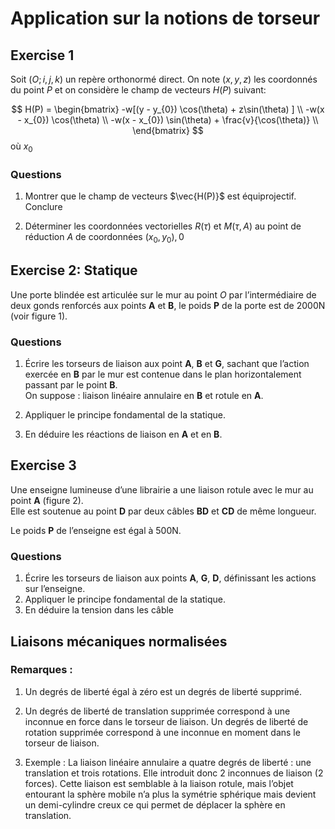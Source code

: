 # Application sur la notions de torseur

## Exercise 1

Soit $(O;i, j, k)$ un repère orthonormé direct. On note $(x, y, z)$ les coordonnés du point $P$ et on considère le champ de vecteurs $H(P)$ suivant:


$$
H(P) = 
\begin{bmatrix}
-w[(y - y_{0}) \cos(\theta) + z\sin(\theta) ] \\
-w(x - x_{0}) \cos(\theta) \\
-w(x - x_{0}) \sin(\theta) + \frac{v}{\cos(\theta)} \\
\end{bmatrix}
$$
où $x_{0}$


### Questions {-}

1. Montrer que le champ de vecteurs $\vec{H(P)}$ est équiprojectif. Conclure


2. Déterminer les coordonnées vectorielles $R(\tau)$ et $M(\tau, A)$ au  point de réduction $A$ de coordonnées $(x_{0}, y_{0}), 0$

## Exercise 2: Statique

Une porte blindée est articulée sur le mur au point $O$ par l'intermédiaire de deux gonds renforcés aux points **A** et **B**, le poids **P** de la porte est de 2000N (voir figure 1).

### Questions {-}

1.  Écrire les torseurs de liaison aux point **A**, **B** et **G**, sachant que l'action exercée en **B** par le mur est contenue dans le plan horizontalement passant par le point **B**.\
    On suppose : liaison linéaire annulaire en **B** et rotule en **A**.

2.  Appliquer le principe fondamental de la statique.

3.  En déduire les réactions de liaison en **A** et en **B**.


## Exercise 3

Une enseigne lumineuse d'une librairie a une liaison rotule avec le mur au point **A** (figure 2).\
Elle est soutenue au point **D** par deux câbles **BD** et **CD** de même longueur.

Le poids **P** de l'enseigne est égal à 500N.


### Questions {-}

1.  Écrire les torseurs de liaison aux points **A**, **G**, **D**, définissant les actions sur l'enseigne.
2. Appliquer le principe fondamental de la statique.
3. En déduire la tension dans les câble


## Liaisons mécaniques normalisées




### Remarques :

1. Un degrés de liberté égal à zéro est un degrés de liberté supprimé.

2. Un degrés de liberté de translation supprimée correspond à une inconnue en force dans le torseur de liaison.
Un degrés de liberté de rotation supprimée correspond à une inconnue en moment dans le torseur de liaison.

3. Exemple : La liaison linéaire annulaire a quatre degrés de liberté : une translation et trois rotations. Elle introduit donc 2 inconnues de liaison (2 forces).
Cette liaison est semblable à la liaison rotule, mais l'objet entourant la sphère mobile n'a plus la symétrie sphérique mais devient un demi-cylindre creux ce qui permet de déplacer la sphère en translation.


